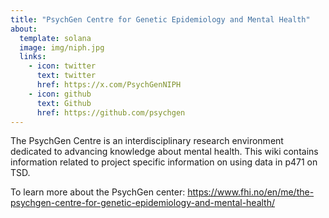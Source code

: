 ```yaml
---
title: "PsychGen Centre for Genetic Epidemiology and Mental Health"
about:
  template: solana
  image: img/niph.jpg
  links:
    - icon: twitter
      text: twitter
      href: https://x.com/PsychGenNIPH
    - icon: github
      text: Github
      href: https://github.com/psychgen
---
```


The PsychGen Centre is an interdisciplinary research environment dedicated to advancing knowledge about mental health. This wiki contains information related to project specific information on using data in p471 on TSD.

To learn more about the PsychGen center: <https://www.fhi.no/en/me/the-psychgen-centre-for-genetic-epidemiology-and-mental-health/>
